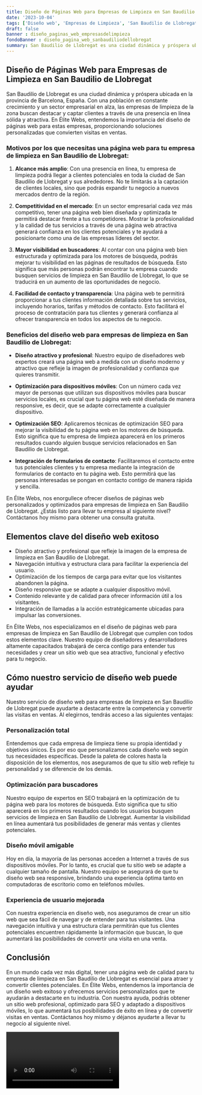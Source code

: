 ```yaml
---
title: Diseño de Páginas Web para Empresas de Limpieza en San Baudilio de Llobregat
date: '2023-10-04'
tags: ['Diseño web', 'Empresas de Limpieza', 'San Baudilio de Llobregat']
draft: false
banner : diseño_paginas_web_empresasdelimpieza
fondoBanner : diseño_pagina_web_sanbaudiliodellobregat
summary: San Baudilio de Llobregat es una ciudad dinámica y próspera ubicada en la provincia de Barcelona, España. Con una población en constante crecimiento y un sector empresarial en alza, las empresas de limpieza de la zona buscan destacar y captar clientes a través de una presencia en línea sólida y atractiva. En Élite Webs, entendemos la importancia del diseño de páginas web para estas empresas, proporcionando soluciones personalizadas que convierten visitas en ventas.
---
```


## Diseño de Páginas Web para Empresas de Limpieza en San Baudilio de Llobregat

San Baudilio de Llobregat es una ciudad dinámica y próspera ubicada en la provincia de Barcelona, España. Con una población en constante crecimiento y un sector empresarial en alza, las empresas de limpieza de la zona buscan destacar y captar clientes a través de una presencia en línea sólida y atractiva. En Élite Webs, entendemos la importancia del diseño de páginas web para estas empresas, proporcionando soluciones personalizadas que convierten visitas en ventas.

### Motivos por los que necesitas una página web para tu empresa de limpieza en San Baudilio de Llobregat:

1. **Alcance más amplio**: Con una presencia en línea, tu empresa de limpieza podrá llegar a clientes potenciales en toda la ciudad de San Baudilio de Llobregat y sus alrededores. No te limitarás a la captación de clientes locales, sino que podrás expandir tu negocio a nuevos mercados dentro de la región.

2. **Competitividad en el mercado**: En un sector empresarial cada vez más competitivo, tener una página web bien diseñada y optimizada te permitirá destacar frente a tus competidores. Mostrar la profesionalidad y la calidad de tus servicios a través de una página web atractiva generará confianza en los clientes potenciales y te ayudará a posicionarte como una de las empresas líderes del sector.

3. **Mayor visibilidad en buscadores**: Al contar con una página web bien estructurada y optimizada para los motores de búsqueda, podrás mejorar tu visibilidad en las páginas de resultados de búsqueda. Esto significa que más personas podrán encontrar tu empresa cuando busquen servicios de limpieza en San Baudilio de Llobregat, lo que se traducirá en un aumento de las oportunidades de negocio.

4. **Facilidad de contacto y transparencia**: Una página web te permitirá proporcionar a tus clientes información detallada sobre tus servicios, incluyendo horarios, tarifas y métodos de contacto. Esto facilitará el proceso de contratación para tus clientes y generará confianza al ofrecer transparencia en todos los aspectos de tu negocio.

### Beneficios del diseño web para empresas de limpieza en San Baudilio de Llobregat:

- **Diseño atractivo y profesional**: Nuestro equipo de diseñadores web expertos creará una página web a medida con un diseño moderno y atractivo que refleje la imagen de profesionalidad y confianza que quieres transmitir.

- **Optimización para dispositivos móviles**: Con un número cada vez mayor de personas que utilizan sus dispositivos móviles para buscar servicios locales, es crucial que tu página web esté diseñada de manera responsive, es decir, que se adapte correctamente a cualquier dispositivo.

- **Optimización SEO**: Aplicaremos técnicas de optimización SEO para mejorar la visibilidad de tu página web en los motores de búsqueda. Esto significa que tu empresa de limpieza aparecerá en los primeros resultados cuando alguien busque servicios relacionados en San Baudilio de Llobregat.

- **Integración de formularios de contacto**: Facilitaremos el contacto entre tus potenciales clientes y tu empresa mediante la integración de formularios de contacto en tu página web. Esto permitirá que las personas interesadas se pongan en contacto contigo de manera rápida y sencilla.

En Élite Webs, nos enorgullece ofrecer diseños de páginas web personalizados y optimizados para empresas de limpieza en San Baudilio de Llobregat. ¿Estás listo para llevar tu empresa al siguiente nivel? Contáctanos hoy mismo para obtener una consulta gratuita.

<GifSeo />

<Cta />

## Elementos clave del diseño web exitoso

* Diseño atractivo y profesional que refleje la imagen de la empresa de limpieza en San Baudilio de Llobregat.
* Navegación intuitiva y estructura clara para facilitar la experiencia del usuario.
* Optimización de los tiempos de carga para evitar que los visitantes abandonen la página.
* Diseño responsive que se adapte a cualquier dispositivo móvil.
* Contenido relevante y de calidad para ofrecer información útil a los visitantes.
* Integración de llamadas a la acción estratégicamente ubicadas para impulsar las conversiones.

En Élite Webs, nos especializamos en el diseño de páginas web para empresas de limpieza en San Baudilio de Llobregat que cumplen con todos estos elementos clave. Nuestro equipo de diseñadores y desarrolladores altamente capacitados trabajará de cerca contigo para entender tus necesidades y crear un sitio web que sea atractivo, funcional y efectivo para tu negocio.

## Cómo nuestro servicio de diseño web puede ayudar

Nuestro servicio de diseño web para empresas de limpieza en San Baudilio de Llobregat puede ayudarte a destacarte entre la competencia y convertir las visitas en ventas. Al elegirnos, tendrás acceso a las siguientes ventajas:

### Personalización total

Entendemos que cada empresa de limpieza tiene su propia identidad y objetivos únicos. Es por eso que personalizamos cada diseño web según tus necesidades específicas. Desde la paleta de colores hasta la disposición de los elementos, nos aseguramos de que tu sitio web refleje tu personalidad y se diferencie de los demás.

### Optimización para buscadores

Nuestro equipo de expertos en SEO trabajará en la optimización de tu página web para los motores de búsqueda. Esto significa que tu sitio aparecerá en los primeros resultados cuando los usuarios busquen servicios de limpieza en San Baudilio de Llobregat. Aumentar la visibilidad en línea aumentará tus posibilidades de generar más ventas y clientes potenciales.

### Diseño móvil amigable

Hoy en día, la mayoría de las personas acceden a Internet a través de sus dispositivos móviles. Por lo tanto, es crucial que tu sitio web se adapte a cualquier tamaño de pantalla. Nuestro equipo se asegurará de que tu diseño web sea responsive, brindando una experiencia óptima tanto en computadoras de escritorio como en teléfonos móviles.

### Experiencia de usuario mejorada

Con nuestra experiencia en diseño web, nos aseguramos de crear un sitio web que sea fácil de navegar y de entender para tus visitantes. Una navegación intuitiva y una estructura clara permitirán que tus clientes potenciales encuentren rápidamente la información que buscan, lo que aumentará las posibilidades de convertir una visita en una venta.

## Conclusión

En un mundo cada vez más digital, tener una página web de calidad para tu empresa de limpieza en San Baudilio de Llobregat es esencial para atraer y convertir clientes potenciales. En Élite Webs, entendemos la importancia de un diseño web exitoso y ofrecemos servicios personalizados que te ayudarán a destacarte en tu industria. Con nuestra ayuda, podrás obtener un sitio web profesional, optimizado para SEO y adaptado a dispositivos móviles, lo que aumentará tus posibilidades de éxito en línea y de convertir visitas en ventas. Contáctanos hoy mismo y déjanos ayudarte a llevar tu negocio al siguiente nivel.

<Video />

<CtaBot job='Empresas de Limpieza' city='San Baudilio de Llobregat'/>

<Gmaps query='San Baudilio de Llobregat+españa+maps' />